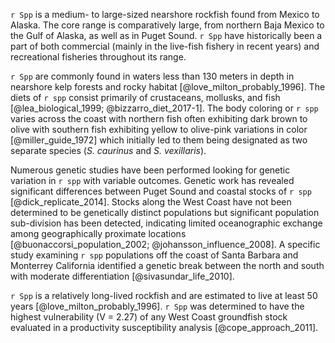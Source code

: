  
`r Spp` is a medium- to large-sized nearshore rockfish found from Mexico to Alaska.  The core range is comparatively large, from northern Baja Mexico to the Gulf of Alaska, as well as in Puget Sound.   `r Spp` have historically been a part of both commercial (mainly in the live-fish fishery in recent years) and recreational fisheries throughout its range. 

`r Spp` are commonly found in waters less than 130 meters in depth in nearshore kelp forests and rocky habitat [@love_milton_probably_1996]. The diets of `r spp` consist primarily of crustaceans, mollusks, and fish [@lea_biological_1999; @bizzarro_diet_2017-1]. The body coloring or `r spp` varies across the coast with northern fish often exhibiting dark brown to olive  with southern fish exhibiting yellow to olive-pink variations in color [@miller_guide_1972] which initially led to them being designated as two separate species (*S. caurinus* and *S. vexillaris*). 

Numerous genetic studies have been performed looking for genetic variation in `r spp` with variable outcomes. Genetic work has revealed significant differences between Puget Sound and coastal stocks of `r spp` [@dick_replicate_2014]. Stocks along the West Coast have not been determined to be genetically distinct populations but significant population sub-division has been detected, indicating limited oceanographic exchange among geographically proximate locations [@buonaccorsi_population_2002; @johansson_influence_2008]. A specific study examining `r spp` populations off the coast of Santa Barbara and Monterrey California identified a genetic break between the north and south with moderate differentiation [@sivasundar_life_2010].

`r Spp` is a relatively long-lived rockfish and are estimated to live at least 50 years [@love_milton_probably_1996]. `r Spp` was determined to have the highest vulnerability (V = 2.27) of any West Coast groundfish stock evaluated in a productivity susceptibility analysis [@cope_approach_2011].  

